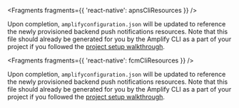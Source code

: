 <BlockSwitcher>
<Block name="iOS">


<Fragments fragments={{ 'react-native': apnsCliResources }} />

Upon completion, `amplifyconfiguration.json` will be updated to reference the newly provisioned backend push notifications resources. Note that this file should already be generated for you by the Amplify CLI as a part of your project if you followed the [project setup walkthrough](/[platform]/start/project-setup/prerequisites/).

</Block>
<Block name="Android">


<Fragments fragments={{ 'react-native': fcmCliResources }} />

Upon completion, `amplifyconfiguration.json` will be updated to reference the newly provisioned backend push notifications resources. Note that this file should already be generated for you by the Amplify CLI as a part of your project if you followed the [project setup walkthrough](/[platform]/start/project-setup/prerequisites/).

</Block>
</BlockSwitcher>
